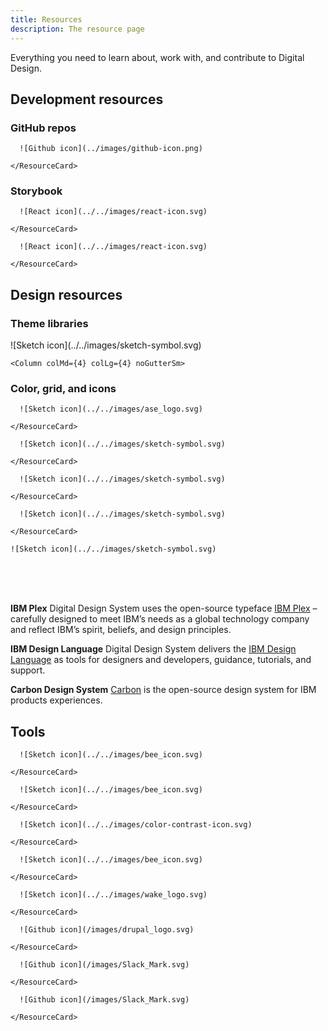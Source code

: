 ```yaml
---
title: Resources
description: The resource page
---
```


<PageDescription>

Everything you need to learn about, work with, and contribute to Digital Design.

</PageDescription>

## Development resources

### GitHub repos
<Row className="resource-card-group">
  <Column colMd={4} colLg={4} noGutterSm>
    <ResourceCard
      subTitle="IBM.com Library"
      href="https://github.com/carbon-design-system/ibm-dotcom-library/issues/new?labels=bug&template=bug_report.md"
    >
      
      ![Github icon](../images/github-icon.png)
      
    </ResourceCard>
  </Column>
</Row>

### Storybook

<Row className="resource-card-group">
  <Column colMd={4} colLg={4} noGutterSm>
    <ResourceCard
      subTitle="IBM.com Library React Storybook"
      href="https://ibmdotcom-react.netlify.com/?path=/story/dotcom-shell--default"
    >
      
      ![React icon](../../images/react-icon.svg)
      
    </ResourceCard>
  </Column>
  <Column colMd={4} colLg={4} noGutterSm>
    <ResourceCard
      subTitle="IBM.com Pattern React Storybook (experimental)"
      href="https://github.com/carbon-design-system/ibm-dotcom-library/issues/new/choose"
    >
      
      ![React icon](../../images/react-icon.svg)
      
    </ResourceCard>
  </Column>
</Row>

## Design resources

### Theme libraries

<Row className="resource-card-group">
  <Column colMd={4} colLg={4} noGutterSm>
    <ResourceCard
      subTitle="White theme"
      href="https://www.carbondesignsystem.com"
    >
      ![Sketch icon](../../images/sketch-symbol.svg)
    </ResourceCard>
  </Column>
  
  <Column colMd={4} colLg={4} noGutterSm>
  <ResourceCard
    subTitle="Gray 10 theme (Coming Soon)"
    aspectRatio="2:1"
    disabled
    href="#"
  />
  </Column>
</Row>

<Row className="resource-card-group">
    <Column colMd={4} colLg={4} noGutterSm>
  <ResourceCard
    subTitle="Gray 90 theme (Coming Soon)"
    aspectRatio="2:1"
    disabled
    href="#"
  />
  </Column>
  
    <Column colMd={4} colLg={4} noGutterSm>
  <ResourceCard
    subTitle="Gray 100 theme (Coming Soon)"
    aspectRatio="2:1"
    disabled
    href="#"
  />
  </Column>
</Row>

### Color, grid, and icons

<Row className="resource-card-group">
  
  <Column colMd={4} colLg={4} noGutterSm>
    <ResourceCard
      subTitle="RGB color palettes (.clr)"
      href="https://github.com/carbon-design-system/carbon/raw/master/packages/colors/artifacts/IBM_Colors.zip"
    >
      
      ![Sketch icon](../../images/ase_logo.svg)
      
    </ResourceCard>
  </Column>
  
  <Column colMd={4} colLg={4} noGutterSm>
    <ResourceCard
      subTitle="IBM Design Language library"
      href="sketch://add-library/cloud/nwqmk"
    >
      
      ![Sketch icon](../../images/sketch-symbol.svg)
      
    </ResourceCard>
  </Column>
  
</Row>

<Row className="resource-card-group">
  
  <Column colMd={4} colLg={4} noGutterSm>
    <ResourceCard
      subTitle="IBM Icons (16px, 20px) library"
      href="sketch://add-library/cloud/KW2yr"
    >
      
      ![Sketch icon](../../images/sketch-symbol.svg)
      
    </ResourceCard>
  </Column>
  
  <Column colMd={4} colLg={4} noGutterSm>
    <ResourceCard
      subTitle="IBM Icons (24px, 32px) library"
      href="sketch://add-library/cloud/2bwkM"
    >
      
      ![Sketch icon](../../images/sketch-symbol.svg)
      
    </ResourceCard>
  </Column>
  
  <Column colMd={4} colLg={4} noGutterSm>
  <ResourceCard
    subTitle="IBM Grid template"
    actionIcon="download"
    aspectRatio="2:1"
    href="https://sketch.cloud/s/ngV7z"
  >
    
    ![Sketch icon](../../images/sketch-symbol.svg)
    
  </ResourceCard>
</Column>
  
</Row>

<br/>
<br/>
<br/>

**IBM Plex**
Digital Design System uses the open-source typeface [IBM Plex](https://github.com/ibm/plex) – carefully designed to meet IBM’s needs as a global technology company and reflect IBM’s spirit, beliefs, and design principles.

**IBM Design Language**
Digital Design System delivers the [IBM Design Language](https://www.ibm.com/design/language/) as tools for designers and developers, guidance, tutorials, and support. 

**Carbon Design System**
[Carbon](https://www.carbondesignsystem.com) is the open-source design system for IBM products experiences. 

## Tools

<Row className="resource-card-group">
  
  <Column colMd={4} colLg={4} noGutterSm>
    <ResourceCard
      subTitle="IBM research data base"
      href="https://www.ibm.com/standards/web/research/"
    >
      
      ![Sketch icon](../../images/bee_icon.svg)
      
    </ResourceCard>
  </Column>
  
  <Column colMd={4} colLg={4} noGutterSm>
    <ResourceCard
      subTitle="IBM style guideline"
      href="https://apps.na.collabserv.com/communities/service/html/communitystart?communityUuid=279b622e-3902-4086-9cc7-6c07d8d2d745"
    >
      
      ![Sketch icon](../../images/bee_icon.svg)
      
    </ResourceCard>
  </Column>
</Row>

<Row className="resource-card-group">
  <Column colMd={4} colLg={4} noGutterSm>
    <ResourceCard
      subTitle="Color contrast checker"
      href="https://marijohannessen.github.io/color-contrast-checker/"
    >
      
      ![Sketch icon](../../images/color-contrast-icon.svg)
      
    </ResourceCard>
  </Column>
  
  <Column colMd={4} colLg={4} noGutterSm>
    <ResourceCard
      subTitle="IBM accessibility"
      href="https://w3.ibm.com/able/"
    >
      
      ![Sketch icon](../../images/bee_icon.svg)
      
    </ResourceCard>
  </Column>
  
</Row>

<Row className="resource-card-group">
  
  <Column colMd={4} colLg={4} noGutterSm>
    <ResourceCard
      subTitle="Review design on Wake"
      href="https://ibm.wake.com/space/37"
    >
      
      ![Sketch icon](../../images/wake_logo.svg)
      
    </ResourceCard>
    
  </Column>
  
  <Column colMd={4} colLg={4} noGutterSm>
    <ResourceCard
      subTitle="Drupal guideline"
      href="https://www.carbondesignsystem.com"
    >
      
      ![Github icon](/images/drupal_logo.svg)
      
    </ResourceCard>
  </Column>
</Row>

<Row className="resource-card-group">
  <Column colMd={4} colLg={4} noGutterSm>
    <ResourceCard
      subTitle="Talk tech at #digital-design-adopters-dev"
      href="https://cognitive-app.slack.com/archives/CNEG9HNBW"
    >
      
      ![Github icon](/images/Slack_Mark.svg)
      
    </ResourceCard>
  </Column>
  
  <Column colMd={4} colLg={4} noGutterSm>
    <ResourceCard
      subTitle="Talk design at #digital-design-adopters-designer"
      href="https://cognitive-app.slack.com/archives/GNKN3G37F"
    >
      
      ![Github icon](/images/Slack_Mark.svg)
      
    </ResourceCard>
  </Column>
</Row>


